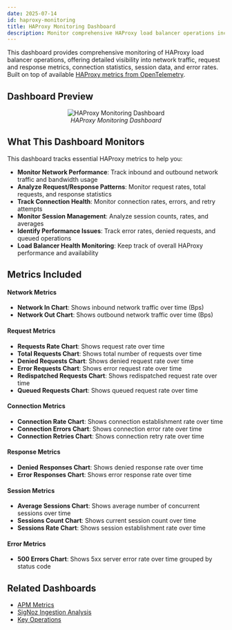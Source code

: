 ```yaml
---
date: 2025-07-14
id: haproxy-monitoring
title: HAProxy Monitoring Dashboard
description: Monitor comprehensive HAProxy load balancer operations including network traffic, request/response metrics, connection statistics, session data, and error rates for performance optimization.
---
```


This dashboard provides comprehensive monitoring of HAProxy load balancer operations, offering detailed visibility into network traffic, request and response metrics, connection statistics, session data, and error rates. Built on top of available [HAProxy metrics from OpenTelemetry](https://opentelemetry.io/docs/specs/semconv/registry/attributes/).

## Dashboard Preview

<figure data-zoomable align='center'>
    <img src="/img/docs/dashboards/dashboard-templates/haproxy-monitoring.webp" alt="HAProxy Monitoring Dashboard"/>
    <figcaption><i>HAProxy Monitoring Dashboard</i></figcaption>
</figure>

<div className="flex justify-center">
  <DashboardActions 
    dashboardJsonUrl="https://raw.githubusercontent.com/SigNoz/dashboards/refs/heads/main/haproxy/haproxy.json"
    dashboardName="HAProxy Monitoring"
  />
</div>

## What This Dashboard Monitors

This dashboard tracks essential HAProxy metrics to help you:

- **Monitor Network Performance**: Track inbound and outbound network traffic and bandwidth usage
- **Analyze Request/Response Patterns**: Monitor request rates, total requests, and response statistics
- **Track Connection Health**: Monitor connection rates, errors, and retry attempts
- **Monitor Session Management**: Analyze session counts, rates, and averages
- **Identify Performance Issues**: Track error rates, denied requests, and queued operations
- **Load Balancer Health Monitoring**: Keep track of overall HAProxy performance and availability

## Metrics Included

#### Network Metrics
- **Network In Chart**: Shows inbound network traffic over time (Bps)
- **Network Out Chart**: Shows outbound network traffic over time (Bps)

#### Request Metrics
- **Requests Rate Chart**: Shows request rate over time
- **Total Requests Chart**: Shows total number of requests over time
- **Denied Requests Chart**: Shows denied request rate over time
- **Error Requests Chart**: Shows error request rate over time
- **Redispatched Requests Chart**: Shows redispatched request rate over time
- **Queued Requests Chart**: Shows queued request rate over time

#### Connection Metrics
- **Connection Rate Chart**: Shows connection establishment rate over time
- **Connection Errors Chart**: Shows connection error rate over time
- **Connection Retries Chart**: Shows connection retry rate over time

#### Response Metrics
- **Denied Responses Chart**: Shows denied response rate over time
- **Error Responses Chart**: Shows error response rate over time

#### Session Metrics
- **Average Sessions Chart**: Shows average number of concurrent sessions over time
- **Sessions Count Chart**: Shows current session count over time
- **Sessions Rate Chart**: Shows session establishment rate over time

#### Error Metrics
- **500 Errors Chart**: Shows 5xx server error rate over time grouped by status code

## Related Dashboards

- [APM Metrics](/docs/dashboards/dashboard-templates/apm-metrics)
- [SigNoz Ingestion Analysis](/docs/dashboards/dashboard-templates/signoz-ingestion-analysis)
- [Key Operations](/docs/dashboards/dashboard-templates/key-operations)